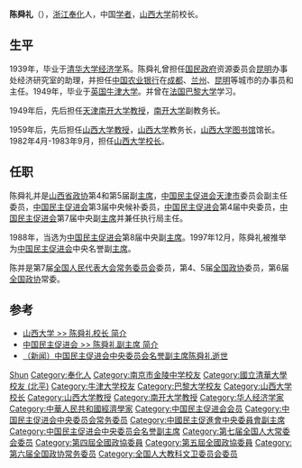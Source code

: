 '''陈舜礼'''（{{Bd|1917年||2003年|12月10日|catIdx=C}}），[[浙江省|浙江]][[奉化县|奉化]]人，中国[[学者|学者]]，[[山西大学|山西大学]]前校长。

== 生平 ==
1939年，毕业于[[清华大学|清华大学]][[经济学|经济学]]系。陈舜礼曾担任[[国民政府|国民政府]]资源委员会[[昆明|昆明]]办事处经济研究室的助理，并担任[[中国农业银行|中国农业银行]]在[[成都|成都]]、[[兰州|兰州]]、[[昆明|昆明]]等城市的办事员和主任。1949年，毕业于[[英国|英国]][[牛津大学|牛津大学]]。并曾在[[法国|法国]][[巴黎大学|巴黎大学]]学习。

1949年后，先后担任[[天津|天津]][[南开大学|南开大学]][[教授|教授]]，[[南开大学|南开大学]]副教务长。

1959年后，先后担任[[山西大学|山西大学]][[教授|教授]]，[[山西大学|山西大学]]教务长，[[山西大学|山西大学]][[图书馆|图书馆]]馆长。1982年4月-1983年9月，担任[[山西大学|山西大学]][[校长|校长]]。

== 任职 ==
陈舜礼并是[[山西省政协|山西省政协]]第4和第5届副[[主席|主席]]，[[中国民主促进会|中国民主促进会]][[天津市|天津市]]委员会副主任委员，[[中国民主促进会|中国民主促进会]]第3届中央候补委员，[[中国民主促进会|中国民主促进会]]第4届中央委员，[[中国民主促进会|中国民主促进会]]第7届中央副[[主席|主席]]并兼任执行局主任。

1988年，当选为[[中国民主促进会|中国民主促进会]]第8届中央副[[主席|主席]]。1997年12月，陈舜礼被推举为[[中国民主促进会|中国民主促进会]]中央名誉副[[主席|主席]]。

陈并是第7届[[全国人民代表大会常务委员会|全国人民代表大会常务委员会]]委员，第4、5届[[全国政协|全国政协]]委员，第6届[[全国政协|全国政协]]常委。

== 参考 ==
* [https://web.archive.org/web/20070926231306/http://www.sxu.edu.cn/xxgk/lrxz/csl.htm 山西大学 >> 陈舜礼校长 简介]
* [https://web.archive.org/web/20050216125023/http://zibominjian.org/minzhu/297.htm 中国民主促进会 >> 陈舜礼副主席 简介]
* [http://society.eastday.com/epublish/gb/paper148/20031219/class014800003/hwz1060679.htm （新闻）中国民主促进会中央委员会名誉副主席陈舜礼逝世]{{Wayback|url=http://society.eastday.com/epublish/gb/paper148/20031219/class014800003/hwz1060679.htm |date=20150603202008 }}

{{金陵中学|nocat}}
{{中国民主促进会第七届中央委员会}}
{{中国民主促进会第八届中央委员会}}
{{中国民主促进会第九届中央委员会}}
{{中国民主促进会第十届中央委员会}}
{{中国民主促进会第十一届中央委员会}}

{{Authority control}}
{{DEFAULTSORT:Chen陈}}
[[Category:陳姓|Shun]]
[[Category:奉化人|Category:奉化人]]
[[Category:南京市金陵中学校友|Category:南京市金陵中学校友]]
[[Category:國立清華大學校友_(北平)|Category:國立清華大學校友 (北平)]]
[[Category:牛津大学校友|Category:牛津大学校友]]
[[Category:巴黎大学校友|Category:巴黎大学校友]]
[[Category:山西大学校长|Category:山西大学校长]]
[[Category:山西大学教授|Category:山西大学教授]]
[[Category:南开大学教授|Category:南开大学教授]]
[[Category:华人经济学家|Category:华人经济学家]]
[[Category:中華人民共和國經濟學家|Category:中華人民共和國經濟學家]]
[[Category:中国民主促进会会员|Category:中国民主促进会会员]]
[[Category:中国民主促进会中央委员会常务委员|Category:中国民主促进会中央委员会常务委员]]
[[Category:中國民主促進會中央委員會副主席|Category:中國民主促進會中央委員會副主席]]
[[Category:中国民主促进会中央委员会名誉副主席|Category:中国民主促进会中央委员会名誉副主席]]
[[Category:第七届全国人大常委会委员|Category:第七届全国人大常委会委员]]
[[Category:第四屆全國政協委員|Category:第四屆全國政協委員]]
[[Category:第五屆全國政協委員|Category:第五屆全國政協委員]]
[[Category:第六届全国政协常务委员|Category:第六届全国政协常务委员]]
[[Category:全国人大教科文卫委员会委员|Category:全国人大教科文卫委员会委员]]